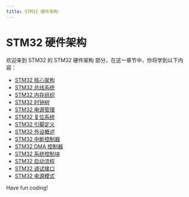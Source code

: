```yaml
---
title: STM32 硬件架构
---
```


# STM32 硬件架构

欢迎来到 STM32 的 STM32 硬件架构 部分，在这一章节中，你将学到以下内容：

- [STM32 核心架构](./0-stm32-core-architecture.mdx)
- [STM32 总线系统](./1-stm32-bus-system.mdx)
- [STM32 内存组织](./2-stm32-memory-organization.mdx)
- [STM32 时钟树](./3-stm32-clock-tree.mdx)
- [STM32 电源管理](./4-stm32-power-management.mdx)
- [STM32 复位系统](./5-stm32-reset-system.mdx)
- [STM32 引脚定义](./6-stm32-pin-definition.mdx)
- [STM32 外设概述](./7-stm32-peripherals-overview.mdx)
- [STM32 中断控制器](./8-stm32-interrupt-controller.mdx)
- [STM32 DMA 控制器](./9-stm32dma-controller.mdx)
- [STM32 系统控制块](./10-stm32-system-control-block.mdx)
- [STM32 启动流程](./11-stm32-startup-process.mdx)
- [STM32 调试接口](./12-stm32-debugging-interface.mdx)
- [STM32 电源模式](./13-stm32-power-mode.mdx)

Have fun coding!